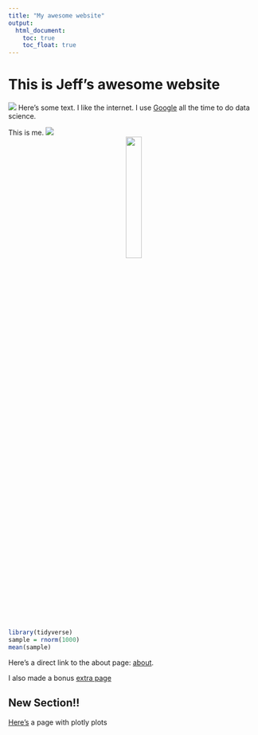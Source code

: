 ```yaml
---
title: "My awesome website"
output: 
  html_document:
    toc: true
    toc_float: true
---
```


# This is Jeff's awesome website

![](https://media.giphy.com/media/drXGoW1iudhKw/giphy.gif)
Here's some text. I like the internet. I use [Google](https://www.google.com/) all the time to do data science. 

This is me. 
![](images/nergui.jpg)
<center>
<img src="images/nergui.jpg" style="width:25%">
</center>

```r
library(tidyverse)
sample = rnorm(1000)
mean(sample)

```

Here's a direct link to the about page: [about](about.html).

I also made a bonus [extra page](extra_page.html)

## New Section!!

[Here's](plotly.html) a page with plotly plots

